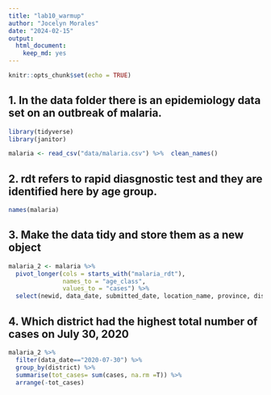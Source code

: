 ```yaml
---
title: "lab10_warmup"
author: "Jocelyn Morales"
date: "2024-02-15"
output: 
  html_document: 
    keep_md: yes
---
```


```r
knitr::opts_chunk$set(echo = TRUE)
```

## 1. In the data folder there is an epidemiology data set on an outbreak of malaria. 
```r
library(tidyverse)
library(janitor)
```

```r
malaria <- read_csv("data/malaria.csv") %>%  clean_names()
```
## 2. rdt refers to rapid diasgnostic test and they are identified here by age group. 
```r
names(malaria)
```

## 3. Make the data tidy and store them as a new object 
```r
malaria_2 <- malaria %>% 
  pivot_longer(cols = starts_with("malaria_rdt"),
               names_to = "age_class",
               values_to = "cases") %>% 
  select(newid, data_date, submitted_date, location_name, province, district, age_class, cases)
```

## 4. Which district had the highest total number of cases on July 30, 2020
```r
malaria_2 %>% 
  filter(data_date=="2020-07-30") %>% 
  group_by(district) %>% 
  summarise(tot_cases= sum(cases, na.rm =T)) %>% 
  arrange(-tot_cases)
```

